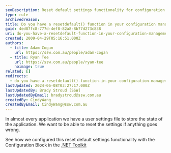 ```yaml
---
seoDescription: Reset default settings functionality for configuration management applications using a resetdefault() function.
type: rule
archivedreason:
title: Do you have a resetdefault() function in your configuration management application block?
guid: 4ed87fc8-777d-4ef8-82a8-8b77d273c838
uri: do-you-have-a-resetdefault-function-in-your-configuration-management-application-block
created: 2009-04-29T05:16:51.000Z
authors:
  - title: Adam Cogan
    url: https://ssw.com.au/people/adam-cogan
  - title: Ryan Tee
    url: https://ssw.com.au/people/ryan-tee
    noimage: true
related: []
redirects:
  - do-you-have-a-resetdefault()-function-in-your-configuration-management-application-block
lastUpdated: 2024-06-08T03:27:17.000Z
lastUpdatedBy: Brady Stroud [SSW]
lastUpdatedByEmail: bradystroud@ssw.com.au
createdBy: CindyWang
createdByEmail: CindyWang@ssw.com.au
---
```


In almost every application we have a user settings file to store the state of the application. We want to be able to reset the settings if anything goes wrong.

See how we configured this reset default settings functionality with the Configuration Block in the [.NET Toolkit](http://www.ssw.com.au/ssw/NetToolKit/06ConfigurationBlock.aspx)
